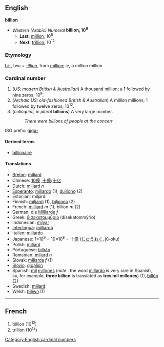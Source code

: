 ==English==
'''billion'''

*''Western (Arabic) Numeral'' '''billion, 10<sup>9</sup>'''
**'''Last''': [[million]], 10<sup>6</sup>
**'''Next''': [[trillion]], 10<sup>12</sup>

===Etymology===
[[bi-]], two + ''[[-illion]]'', from [[million]]; ''ie'', a million million

===Cardinal number===
#(''US; modern British & Australian'') A thousand million; a 1 followed by nine zeros; 10<sup>9</sup>.
#(''Archaic US; old-fashioned British & Australian'') A million millions; 1 followed by twelve zeros; 10<sup>12</sup>.
#(''colloquial, in plural'' '''billions''') A very large number.
#:''There were billions of people at the concert''

ISO prefix: [[giga-]]

====Derived terms====
*[[billionaire]]

====Translations====
*[[Breton]]: [[miliard]]
*Chinese: [[10億]] ,[[十億]]/[[十亿]]
*Dutch: [[miljard]] ''n''
*[[Esperanto]]: [[miliardo]] (1), [[duiliono]] (2)
*Estonian: miljard
*Finnish: [[miljardi]] (1), [[biljoona]] (2)
*French: [[milliard]] ''m'' (1), billion ''m'' (2)
*German: die [[Milliarde]] ''f''
*Greek: [[δισεκατομμύριο]] (disekatommýrio)
*Indonesian: [[milyar]]
*[[Interlingua]]: [[milliardo]]
*Italian: [[miliardo]]
*Japanese: 1×10<sup>9</sup> = 10×10<sup>8</sup> = 十[[億]] ([[じゅう]][[おく]], jū-oku)
*Polish: [[miliard]]
*Portuguese: [[bilhão]]
*Romanian: [[miliard]] ''n''
*Slovak: [[miliarda]] ''f'' (1)
*[[Slovio]]: [[gigalion]]
*Spanish: [[mil]] [[millón|millones]] (''note'' : the word [[millardo]] is very rare in Spanish, so, for example, '''three billion''' is translated as '''tres mil millones''') (1), [[billón]] (2)
*Swedish: [[miljard]]
*Welsh: [[biliwn]] (1)

----

==French==

#billion (10<sup>12</sup>)
#[[trillion]] (10<sup>12</sup>)

[[Category:English cardinal numbers]]
